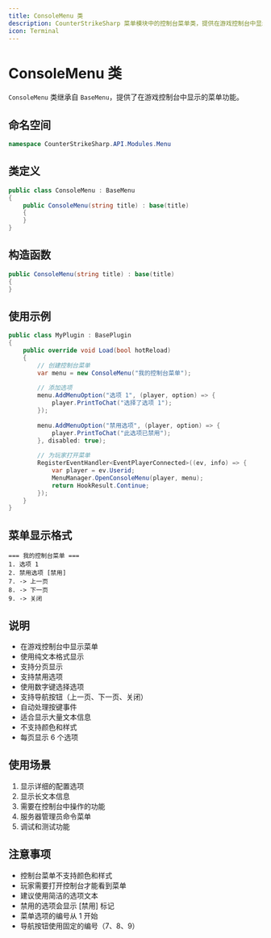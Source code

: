 ```yaml
---
title: ConsoleMenu 类
description: CounterStrikeSharp 菜单模块中的控制台菜单类，提供在游戏控制台中显示的菜单功能
icon: Terminal
---
```


# ConsoleMenu 类

`ConsoleMenu` 类继承自 `BaseMenu`，提供了在游戏控制台中显示的菜单功能。

## 命名空间

```csharp
namespace CounterStrikeSharp.API.Modules.Menu
```

## 类定义

```csharp
public class ConsoleMenu : BaseMenu
{
    public ConsoleMenu(string title) : base(title)
    {
    }
}
```

## 构造函数

```csharp
public ConsoleMenu(string title) : base(title)
{
}
```

## 使用示例

```csharp
public class MyPlugin : BasePlugin
{
    public override void Load(bool hotReload)
    {
        // 创建控制台菜单
        var menu = new ConsoleMenu("我的控制台菜单");
        
        // 添加选项
        menu.AddMenuOption("选项 1", (player, option) => {
            player.PrintToChat("选择了选项 1");
        });
        
        menu.AddMenuOption("禁用选项", (player, option) => {
            player.PrintToChat("此选项已禁用");
        }, disabled: true);
        
        // 为玩家打开菜单
        RegisterEventHandler<EventPlayerConnected>((ev, info) => {
            var player = ev.Userid;
            MenuManager.OpenConsoleMenu(player, menu);
            return HookResult.Continue;
        });
    }
}
```

## 菜单显示格式

```
=== 我的控制台菜单 ===
1. 选项 1
2. 禁用选项 [禁用]
7. -> 上一页
8. -> 下一页
9. -> 关闭
```

## 说明

- 在游戏控制台中显示菜单
- 使用纯文本格式显示
- 支持分页显示
- 支持禁用选项
- 使用数字键选择选项
- 支持导航按钮（上一页、下一页、关闭）
- 自动处理按键事件
- 适合显示大量文本信息
- 不支持颜色和样式
- 每页显示 6 个选项

## 使用场景

1. 显示详细的配置选项
2. 显示长文本信息
3. 需要在控制台中操作的功能
4. 服务器管理员命令菜单
5. 调试和测试功能

## 注意事项

- 控制台菜单不支持颜色和样式
- 玩家需要打开控制台才能看到菜单
- 建议使用简洁的选项文本
- 禁用的选项会显示 [禁用] 标记
- 菜单选项的编号从 1 开始
- 导航按钮使用固定的编号（7、8、9）
``` 